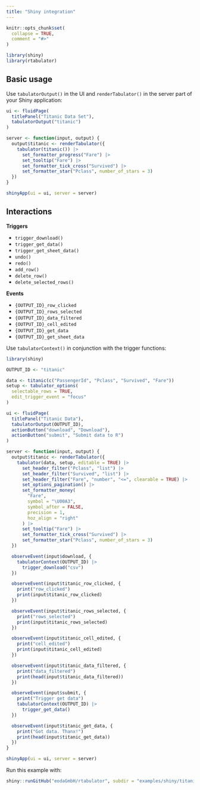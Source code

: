 ```yaml
---
title: "Shiny integration"
---
```


```r
knitr::opts_chunk$set(
  collapse = TRUE,
  comment = "#>"
)
```

```r
library(shiny)
library(rtabulator)
```

## Basic usage

Use `tabulatorOutput()` in the UI and `renderTabulator()` in the server part of your Shiny application:

```r
ui <- fluidPage(
  titlePanel("Titanic Data Set"),
  tabulatorOutput("titanic")
)

server <- function(input, output) {
  output$titanic <- renderTabulator({
    tabulator(titanic()) |>
      set_formatter_progress("Fare") |>
      set_tooltip("Fare") |>
      set_formatter_tick_cross("Survived") |>
      set_formatter_star("Pclass", number_of_stars = 3)
  })
}

shinyApp(ui = ui, server = server)
```

## Interactions

**Triggers**

- `trigger_download()`
- `trigger_get_data()`
- `trigger_get_sheet_data()`
- `undo()`
- `redo()`
- `add_row()`
- `delete_row()`
- `delete_selected_rows()`

**Events**

- `{OUTPUT_ID}_row_clicked`
- `{OUTPUT_ID}_rows_selected`
- `{OUTPUT_ID}_data_filtered`
- `{OUTPUT_ID}_cell_edited`
- `{OUTPUT_ID}_get_data`
- `{OUTPUT_ID}_get_sheet_data`

Use `tabulatorContext()` in conjunction with the trigger functions: 

```r
library(shiny)

OUTPUT_ID <- "titanic"

data <- titanic(c("PassengerId", "Pclass", "Survived", "Fare"))
setup <- tabulator_options(
  selectable_rows = TRUE,
  edit_trigger_event = "focus"
)

ui <- fluidPage(
  titlePanel("Titanic Data"),
  tabulatorOutput(OUTPUT_ID),
  actionButton("download", "Download"),
  actionButton("submit", "Submit data to R")
)

server <- function(input, output) {
  output$titanic <- renderTabulator({
    tabulator(data, setup, editable = TRUE) |>
      set_header_filter("Pclass", "list") |>
      set_header_filter("Survived", "list") |>
      set_header_filter("Fare", "number", "<=", clearable = TRUE) |>
      set_options_pagination() |>
      set_formatter_money(
        "Fare",
        symbol = "\U00A3",
        symbol_after = FALSE,
        precision = 1,
        hoz_align = "right"
      ) |>
      set_tooltip("Fare") |>
      set_formatter_tick_cross("Survived") |>
      set_formatter_star("Pclass", number_of_stars = 3)
  })

  observeEvent(input$download, {
    tabulatorContext(OUTPUT_ID) |>
      trigger_download("csv")
  })

  observeEvent(input$titanic_row_clicked, {
    print("row_clicked")
    print(input$titanic_row_clicked)
  })

  observeEvent(input$titanic_rows_selected, {
    print("rows_selected")
    print(input$titanic_rows_selected)
  })

  observeEvent(input$titanic_cell_edited, {
    print("cell_edited")
    print(input$titanic_cell_edited)
  })

  observeEvent(input$titanic_data_filtered, {
    print("data_filtered")
    print(head(input$titanic_data_filtered))
  })

  observeEvent(input$submit, {
    print("Trigger get data")
    tabulatorContext(OUTPUT_ID) |>
      trigger_get_data()
  })

  observeEvent(input$titanic_get_data, {
    print("Got data. Thanx!")
    print(head(input$titanic_get_data))
  })
}

shinyApp(ui = ui, server = server)
```

Run this example with:

```r
shiny::runGitHub("eodaGmbH/rtabulator", subdir = "examples/shiny/titanic")
```
